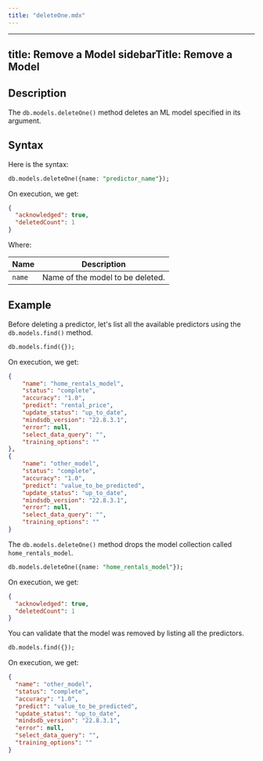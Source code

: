 ```yaml
---
title: "deleteOne.mdx"
---
```


---
title: Remove a Model
sidebarTitle: Remove a Model
---

## Description

The `db.models.deleteOne()` method deletes an ML model specified in its argument.

## Syntax

Here is the syntax:

```sql
db.models.deleteOne({name: "predictor_name"});
```

On execution, we get:

```json
{
  "acknowledged": true,
  "deletedCount": 1
}
```

Where:

| Name   | Description                      |
| ------ | -------------------------------- |
| `name` | Name of the model to be deleted. |

## Example

Before deleting a predictor, let's list all the available predictors using the `db.models.find()` method.

```sql
db.models.find({});
```

On execution, we get:

```json
{
    "name": "home_rentals_model",
    "status": "complete",
    "accuracy": "1.0",
    "predict": "rental_price",
    "update_status": "up_to_date",
    "mindsdb_version": "22.8.3.1",
    "error": null,
    "select_data_query": "",
    "training_options": ""
},
{
    "name": "other_model",
    "status": "complete",
    "accuracy": "1.0",
    "predict": "value_to_be_predicted",
    "update_status": "up_to_date",
    "mindsdb_version": "22.8.3.1",
    "error": null,
    "select_data_query": "",
    "training_options": ""
}
```

The `db.models.deleteOne()` method drops the model collection called `home_rentals_model`.

```sql
db.models.deleteOne({name: "home_rentals_model"});
```

On execution, we get:

```json
{
  "acknowledged": true,
  "deletedCount": 1
}
```

You can validate that the model was removed by listing all the predictors.

```sql
db.models.find({});
```

On execution, we get:

```json
{
  "name": "other_model",
  "status": "complete",
  "accuracy": "1.0",
  "predict": "value_to_be_predicted",
  "update_status": "up_to_date",
  "mindsdb_version": "22.8.3.1",
  "error": null,
  "select_data_query": "",
  "training_options": ""
}
```
